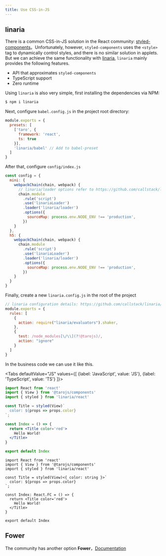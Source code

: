 ```yaml
---
title: Use CSS-in-JS
---
```



## linaria

There is a common CSS-in-JS solution in the React community: [styled-components](https://github.com/styled-components/styled-components)。Unfortunately, however, `styled-components` uses the `<style>` tag to dynamically control styles, and there is no similar solution in applets. But we can achieve the same functionality with [linaria](https://github.com/callstack/linaria), `linaria` mainly provides the following features.

* API that approximates `styled-components`
* TypeScript support
* Zero runtime

Using `linaria` is also very simple, first installing the dependencies via NPM: 

```bash
$ npm i linaria
```

Next, configure `babel.config.js` in the project root directory:

```js title="babel.config.js"
module.exports = {
  presets: [
    ['taro', {
      framework: 'react',
      ts: true
    }],
    'linaria/babel' // Add to babel-preset
  ]
}
```

After that, configure `config/index.js`

```js title="config/index.js"
const config = {
  mini: {
    webpackChain(chain, webpack) {
      // linaria/loader options refer to https://github.com/callstack/linaria/blob/master/docs/BUNDLERS_INTEGRATION.md#webpack
      chain.module
        .rule('script')
        .use('linariaLoader')
        .loader('linaria/loader')
        .options({
          sourceMap: process.env.NODE_ENV !== 'production',
        })
    }
  },
  h5: {
    webpackChain(chain, webpack) {
      chain.module
        .rule('script')
        .use('linariaLoader')
        .loader('linaria/loader')
        .options({
          sourceMap: process.env.NODE_ENV !== 'production',
        })
    }
  }
}
```

Finally, create a new `linaria.config.js` in the root of the project

```js title="linaria.config.js"
// linaria configuration details: https://github.com/callstack/linaria/blob/master/docs/CONFIGURATION.md#options
module.exports = {
  rules: [
    {
      action: require("linaria/evaluators").shaker,
    },
    {
      test: /node_modules[\/\\](?!@tarojs)/,
      action: "ignore"
    }
  ]
}
```

In the business code we can use it like this.

<Tabs
  defaultValue="JS"
  values={[
    {label: 'JavaScript', value: 'JS'},
    {label: 'TypeScript', value: 'TS'}
  ]}>
<TabItem value="JS">

```jsx
import React from 'react'
import { View } from '@tarojs/components'
import { styled } from 'linaria/react'

const Title = styled(View)`
  color: ${props => props.color}
`;

const Index = () => {
  return <Title color='red'>
    Hello World!
  </Title>
}

export default Index
```

</TabItem>

<TabItem value="TS">

```tsx
import React from 'react'
import { View } from '@tarojs/components'
import { styled } from 'linaria/react'

const Title = styled(View)<{ color: string }>`
  color: ${props => props.color}
`;

const Index: React.FC = () => {
  return <Title color='red'>
    Hello World!
  </Title>
}

export default Index
```

</TabItem>
</Tabs>

## Fower

The community has another option **Fower**，[Documentation](https://fower.vercel.app/zh-cn/docs/use-with-taro)
